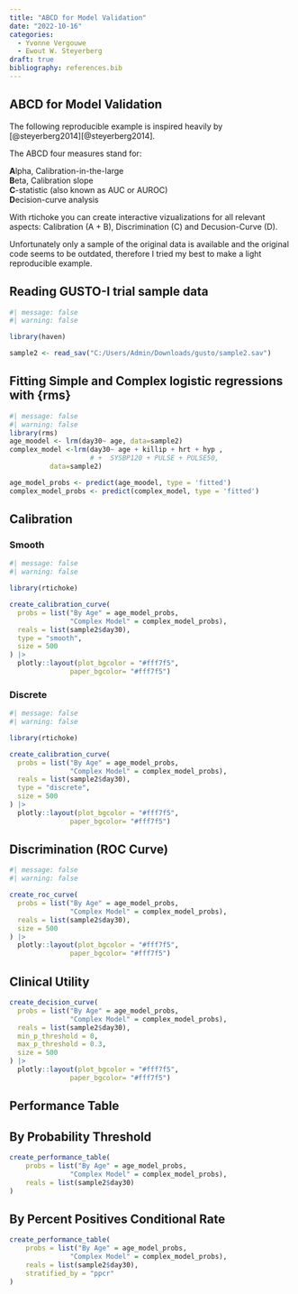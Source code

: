 ```yaml
---
title: "ABCD for Model Validation"
date: "2022-10-16"
categories: 
  - Yvonne Vergouwe
  - Ewout W. Steyerberg
draft: true
bibliography: references.bib
---
```


```{=html}
<style type="text/css">
.main-container {
  max-width: 1040px;
  margin-left: auto;
  margin-right: auto;
}
</style>
```

## ABCD for Model Validation

The following reproducible example is inspired heavily by [@steyerberg2014][@steyerberg2014].

The ABCD four measures stand for:

**A**lpha, Calibration-in-the-large\
**B**eta, Calibration slope\
**C**-statistic (also known as AUC or AUROC)\
**D**ecision-curve analysis

With rtichoke you can create interactive vizualizations for all relevant aspects: Calibration (A + B), Discrimination (C) and Decusion-Curve (D).

Unfortunately only a sample of the original data is available and the original code seems to be outdated, therefore I tried my best to make a light reproducible example.

## Reading GUSTO-I trial sample data

```r
#| message: false
#| warning: false

library(haven)

sample2 <- read_sav("C:/Users/Admin/Downloads/gusto/sample2.sav")
```

## Fitting Simple and Complex logistic regressions with {rms} {rms=""}

```r
#| message: false
#| warning: false
library(rms)
age_moodel <- lrm(day30~ age, data=sample2)
complex_model <-lrm(day30~ age + killip + hrt + hyp ,
                    # +  SYSBP120 + PULSE + PULSE50,
          data=sample2)

age_model_probs <- predict(age_moodel, type = 'fitted')
complex_model_probs <- predict(complex_model, type = 'fitted')

```

## Calibration

::: panel-tabset
### Smooth

```r
#| message: false
#| warning: false

library(rtichoke)

create_calibration_curve(
  probs = list("By Age" = age_model_probs,
               "Complex Model" = complex_model_probs),
  reals = list(sample2$day30),
  type = "smooth",
  size = 500
) |>  
  plotly::layout(plot_bgcolor = "#fff7f5", 
               paper_bgcolor= "#fff7f5")

```

### Discrete

```r
#| message: false
#| warning: false

library(rtichoke)

create_calibration_curve(
  probs = list("By Age" = age_model_probs,
               "Complex Model" = complex_model_probs),
  reals = list(sample2$day30),
  type = "discrete",
  size = 500
) |>  
  plotly::layout(plot_bgcolor = "#fff7f5", 
               paper_bgcolor= "#fff7f5")

```
:::

## Discrimination (ROC Curve)

```r
#| message: false
#| warning: false

create_roc_curve(
  probs = list("By Age" = age_model_probs,
               "Complex Model" = complex_model_probs),
  reals = list(sample2$day30),
  size = 500
) |>  
  plotly::layout(plot_bgcolor = "#fff7f5", 
               paper_bgcolor= "#fff7f5")

```

## Clinical Utility

```r
create_decision_curve(
  probs = list("By Age" = age_model_probs,
               "Complex Model" = complex_model_probs),
  reals = list(sample2$day30),
  min_p_threshold = 0,
  max_p_threshold = 0.3,
  size = 500
) |>  
  plotly::layout(plot_bgcolor = "#fff7f5", 
               paper_bgcolor= "#fff7f5")
```

## Performance Table

::: panel-tabset
## By Probability Threshold

```r

create_performance_table(
    probs = list("By Age" = age_model_probs,
               "Complex Model" = complex_model_probs),
    reals = list(sample2$day30)
)
```

## By Percent Positives Conditional Rate

```r

create_performance_table(
    probs = list("By Age" = age_model_probs,
               "Complex Model" = complex_model_probs),
    reals = list(sample2$day30), 
    stratified_by = "ppcr"
)
```
:::
